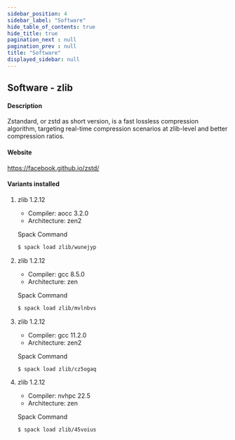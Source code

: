 ```yaml
---
sidebar_position: 4
sidebar_label: "Software"
hide_table_of_contents: true
hide_title: true
pagination_next : null
pagination_prev : null
title: "Software"
displayed_sidebar: null
---
```


## Software - zlib


#### Description
Zstandard, or zstd as short version, is a fast lossless compression algorithm, targeting real-time compression scenarios at zlib-level and better compression ratios.

#### Website
https://facebook.github.io/zstd/

#### Variants installed

1. zlib 1.2.12

    - Compiler: aocc 3.2.0
    - Architecture: zen2

    Spack Command
    ```bash
    $ spack load zlib/wunejyp
    ```

2. zlib 1.2.12

    - Compiler: gcc 8.5.0
    - Architecture: zen

    Spack Command
    ```bash
    $ spack load zlib/mvlnbvs
    ```

3. zlib 1.2.12

    - Compiler: gcc 11.2.0
    - Architecture: zen2

    Spack Command
    ```bash
    $ spack load zlib/cz5ogaq
    ```

4. zlib 1.2.12

    - Compiler: nvhpc 22.5
    - Architecture: zen

    Spack Command
    ```bash
    $ spack load zlib/45voius
    ```
